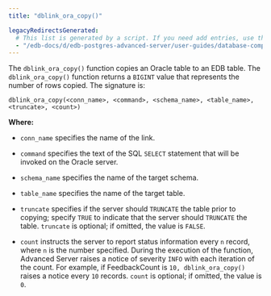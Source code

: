```yaml
---
title: "dblink_ora_copy()"

legacyRedirectsGenerated:
  # This list is generated by a script. If you need add entries, use the `legacyRedirects` key.
  - "/edb-docs/d/edb-postgres-advanced-server/user-guides/database-compatibility-for-oracle-developers-guide/13/dblink_ora_copy.html"
---
```


<div id="dblink_ora_copy" class="registered_link"></div>

The `dblink_ora_copy()` function copies an Oracle table to an EDB table. The `dblink_ora_copy()` function returns a `BIGINT` value that represents the number of rows copied. The signature is:

```text
dblink_ora_copy(<conn_name>, <command>, <schema_name>, <table_name>,
<truncate>, <count>)
```

**Where:**

-   `conn_name` specifies the name of the link.

-   `command` specifies the text of the SQL `SELECT` statement that will be invoked on the Oracle server.

-   `schema_name` specifies the name of the target schema.

-   `table_name` specifies the name of the target table.

-   `truncate` specifies if the server should `TRUNCATE` the table prior to copying; specify `TRUE` to indicate that the server should `TRUNCATE` the table. `truncate` is optional; if omitted, the value is `FALSE`.

-   `count` instructs the server to report status information every `n` record, where `n` is the number specified. During the execution of the function, Advanced Server raises a notice of severity `INFO` with each iteration of the count. For example, if FeedbackCount is `10, dblink_ora_copy()` raises a notice every `10` records. `count` is optional; if omitted, the value is `0`.
